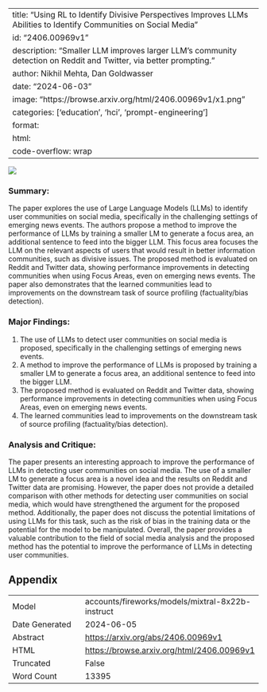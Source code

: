 
---
title: "Using RL to Identify Divisive Perspectives Improves LLMs Abilities to Identify Communities on Social Media"
id: "2406.00969v1"
description: "Smaller LLM improves larger LLM's community detection on Reddit and Twitter, via better prompting."
author: Nikhil Mehta, Dan Goldwasser
date: "2024-06-03"
image: "https://browse.arxiv.org/html/2406.00969v1/x1.png"
categories: ['education', 'hci', 'prompt-engineering']
format:
  html:
    code-overflow: wrap
---

![](https://browse.arxiv.org/html/2406.00969v1/x1.png)

### Summary:

The paper explores the use of Large Language Models (LLMs) to identify user communities on social media, specifically in the challenging settings of emerging news events. The authors propose a method to improve the performance of LLMs by training a smaller LM to generate a focus area, an additional sentence to feed into the bigger LLM. This focus area focuses the LLM on the relevant aspects of users that would result in better information communities, such as divisive issues. The proposed method is evaluated on Reddit and Twitter data, showing performance improvements in detecting communities when using Focus Areas, even on emerging news events. The paper also demonstrates that the learned communities lead to improvements on the downstream task of source profiling (factuality/bias detection).

### Major Findings:

1. The use of LLMs to detect user communities on social media is proposed, specifically in the challenging settings of emerging news events.
2. A method to improve the performance of LLMs is proposed by training a smaller LM to generate a focus area, an additional sentence to feed into the bigger LLM.
3. The proposed method is evaluated on Reddit and Twitter data, showing performance improvements in detecting communities when using Focus Areas, even on emerging news events.
4. The learned communities lead to improvements on the downstream task of source profiling (factuality/bias detection).

### Analysis and Critique:

The paper presents an interesting approach to improve the performance of LLMs in detecting user communities on social media. The use of a smaller LM to generate a focus area is a novel idea and the results on Reddit and Twitter data are promising. However, the paper does not provide a detailed comparison with other methods for detecting user communities on social media, which would have strengthened the argument for the proposed method. Additionally, the paper does not discuss the potential limitations of using LLMs for this task, such as the risk of bias in the training data or the potential for the model to be manipulated. Overall, the paper provides a valuable contribution to the field of social media analysis and the proposed method has the potential to improve the performance of LLMs in detecting user communities.

## Appendix

|          |          |
|----------|----------|
| Model     | accounts/fireworks/models/mixtral-8x22b-instruct       |
| Date Generated     | 2024-06-05       |
| Abstract | [https://arxiv.org/abs/2406.00969v1](https://arxiv.org/abs/2406.00969v1)        |
| HTML     | [https://browse.arxiv.org/html/2406.00969v1](https://browse.arxiv.org/html/2406.00969v1)       |
| Truncated       | False       |
| Word Count       | 13395       |